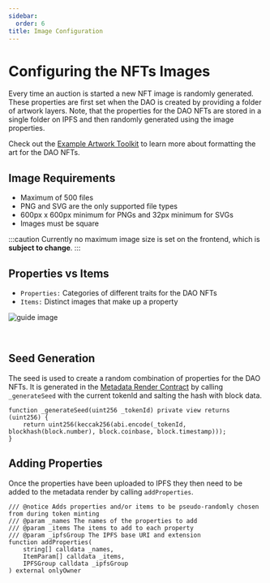 ```yaml
---
sidebar:
  order: 6
title: Image Configuration
---
```


# Configuring the NFTs Images

Every time an auction is started a new NFT image is randomly generated.
These properties are first set when the DAO is created by providing a folder of artwork layers.
Note, that the properties for the DAO NFTs are stored in a single folder on IPFS and then randomly generated using the image properties.

Check out the [Example Artwork Toolkit](https://www.figma.com/community/file/1166768320345172833) to learn more about formatting the art for the DAO NFTs.

## Image Requirements
- Maximum of 500 files
- PNG and SVG are the only supported file types
- 600px x 600px minimum for PNGs and 32px minimum for SVGs
- Images must be square

:::caution
Currently no maximum image size is set on the frontend, which is **subject to change**.
:::

## Properties vs Items
- `Properties:` Categories of different traits for the DAO NFTs 
- `Items:` Distinct images that make up a property

![guide image](../../../assets/images/builderProperties.png)

<br/> 

## Seed Generation
The seed is used to create a random combination of properties for the DAO NFTs.
It is generated in the [Metadata Render Contract](https://github.com/ourzora/nouns-protocol/blob/main/src/token/metadata/MetadataRenderer.sol#L279) by calling `_generateSeed` with the current tokenId and salting the hash with block data.

```
function _generateSeed(uint256 _tokenId) private view returns (uint256) {
    return uint256(keccak256(abi.encode(_tokenId, blockhash(block.number), block.coinbase, block.timestamp)));
}
```

## Adding Properties
Once the properties have been uploaded to IPFS they then need to be added to the metadata render by calling `addProperties`.
```
/// @notice Adds properties and/or items to be pseudo-randomly chosen from during token minting
/// @param _names The names of the properties to add
/// @param _items The items to add to each property
/// @param _ipfsGroup The IPFS base URI and extension
function addProperties(
    string[] calldata _names,
    ItemParam[] calldata _items,
    IPFSGroup calldata _ipfsGroup
) external onlyOwner
```